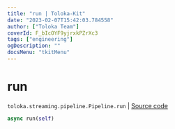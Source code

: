 ```yaml
---
title: "run | Toloka-Kit"
date: "2023-02-07T15:42:03.784558"
author: ["Toloka Team"]
coverId: F_bIcOYF9yjrxkPZrXc3
tags: ["engineering"]
ogDescription: ""
docsMenu: "tkitMenu"
---
```


# run
`toloka.streaming.pipeline.Pipeline.run` | [Source code](https://github.com/Toloka/toloka-kit/blob/v1.1.3/src/streaming/pipeline.py#L389)

```python
async run(self)
```
